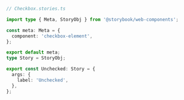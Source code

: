 ```ts
// Checkbox.stories.ts

import type { Meta, StoryObj } from '@storybook/web-components';

const meta: Meta = {
  component: 'checkbox-element',
};

export default meta;
type Story = StoryObj;

export const Unchecked: Story = {
  args: {
    label: 'Unchecked',
  },
};
```
